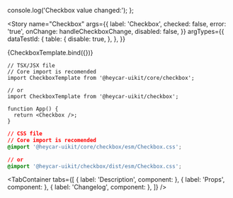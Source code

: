 

<!-- Meta -->

<Meta title="Components/Molecules/Checkbox" component={Checkbox} />


  console.log('Checkbox value changed:');
};

<!-- Canvas -->

<Story
  name="Checkbox"
  args={{
    label: 'Checkbox',
    checked: false,
    error: 'true',
    onChange: handleCheckboxChange,
    disabled: false,
  }}
  argTypes={{
    dataTestId: {
      table: {
        disable: true,
      },
    },
  }}
>
  {CheckboxTemplate.bind({})}
</Story>

<!-- Docs -->

<ComponentHeader
  name="CheckboxTemplate"
  version={version}
  stage={1}
  design="https://www.figma.com/file/rrvkvQEoVTOHa7MzyKSaoz/OTP-Global-Design-System?node-id=4289%3A100591"
/>

```tsx
// TSX/JSX file
// Core import is recomended
import CheckboxTemplate from '@heycar-uikit/core/checkbox';

// or
import CheckboxTemplate from '@heycar-uikit/checkbox';

function App() {
  return <Checkbox />;
}
```

```css
// CSS file
// Core import is recomended
@import '@heycar-uikit/core/checkbox/esm/Checkbox.css';

// or
@import '@heycar-uikit/checkbox/dist/esm/Checkbox.css';
```

<!-- Description -->

<TabContainer
  tabs={[
    { label: 'Description', component: <Description /> },
    { label: 'Props', component: <Props of={Checkbox} /> },
    { label: 'Changelog', component: <Changelog /> },
  ]}
/>
